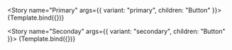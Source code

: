 
<Meta title="Components/Button" component={Button} />


<Story
  name="Primary"
  args={{ variant: "primary", children: "Button" }}>
  {Template.bind({})}
</Story>

<Story
  name="Seconday"
  args={{ variant: "secondary", children: "Button" }}>
  {Template.bind({})}
</Story>